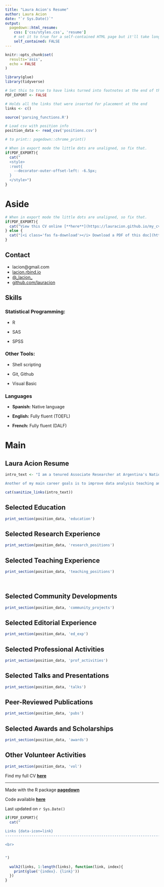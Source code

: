 ```yaml
---
title: "Laura Acion's Resume"
author: Laura Acion
date: "`r Sys.Date()`"
output:
  pagedown::html_resume:
    css: ['css/styles.css', 'resume']
    # set it to true for a self-contained HTML page but it'll take longer to render
    self_contained: FALSE
---
```


```r
knitr::opts_chunk$set(
  results='asis', 
  echo = FALSE
)

library(glue)
library(tidyverse)

# Set this to true to have links turned into footnotes at the end of the document
PDF_EXPORT <- FALSE

# Holds all the links that were inserted for placement at the end
links <- c()

source('parsing_functions.R')

# Load csv with position info
position_data <- read_csv('positions.csv')

# to print:: pagedown::chrome_print()

```


```r
# When in export mode the little dots are unaligned, so fix that. 
if(PDF_EXPORT){
  cat("
  <style>
  :root{
    --decorator-outer-offset-left: -6.5px;
  }
  </style>")
}
```


Aside
================================================================================


```r
# When in export mode the little dots are unaligned, so fix that. 
if(PDF_EXPORT){
  cat("View this CV online [**here**](https://lauracion.github.io/my_cv/)")
} else {
  cat("[<i class='fas fa-download'></i> Download a PDF of this doc](https://github.com/lauracion/my_cv/blob/master/Acion_Resume.pdf)")
}
```

Contact {#contact}
-------------------------------------------------------------------------------
- <i class="fa fa-envelope"></i> lacion@gmail.com
- <i class="fa fa-home"></i> [lacion.rbind.io](https://lacion.rbind.io)
- <i class="fa fa-twitter"></i> [\@\_lacion\_](https://twitter.com/_lacion_)
- <i class="fa fa-github"></i> [github.com/lauracion](https://github.com/lauracion)


Skills {#skills}
-------------------------------------------------------------------------------


### Statistical Programming:

- R

- SAS

- SPSS

### Other Tools:

- Shell scripting

- Git, Github

- Visual Basic

### Languages {#languages}

- **Spanish:** Native language

- **English:** Fully fluent (TOEFL)

- **French:** Fully fluent (DALF)



Main
===============================================================================
Laura Acion Resume {#title}
-------------------------------------------------------------------------------


```r
intro_text <- "I am a tenured Associate Researcher at Argentina's National Research Council (CONICET) working at the Calculus Institute, University of Buenos Aires (UBA). I lead a health data science research group in formation. One of the main goals of the group is to transition from paid-wall to open science. 

Another of my main career goals is to improve data analysis teaching and practice. One of the roles I enjoy most is mentoring others. I am active in international collaborative teaching and programming communities with high diversity standards. These communities help me give back to open source, particularly in Latin America."

cat(sanitize_links(intro_text))
```


Selected Education {data-icon=graduation-cap data-concise=true}
-------------------------------------------------------------------------------

```r
print_section(position_data, 'education')
```


Selected Research Experience {data-icon=laptop}
-------------------------------------------------------------------------------

```r
print_section(position_data, 'research_positions')
```


Selected Teaching Experience {data-icon=chalkboard-teacher}
-------------------------------------------------------------------------------

```r
print_section(position_data, 'teaching_positions')
```

<br>

Selected Community Developments {data-icon=group}
-------------------------------------------------------------------------------

```r
print_section(position_data, 'community_projects')
```

Selected Editorial Experience {data-icon=book-open}
-------------------------------------------------------------------------------

```r
print_section(position_data, 'ed_exp')

```

Selected Professional Activities {data-icon=briefcase}
-------------------------------------------------------------------------------

```r
print_section(position_data, 'prof_activities')

```

Selected Talks and Presentations {data-icon=group}
-------------------------------------------------------------------------------

```r
print_section(position_data, 'talks')

```

Peer-Reviewed Publications {data-icon=book-open}
--------------------------------------------------------------------------------

```r
print_section(position_data, 'pubs')

```


Selected Awards and Scholarships
-------------------------------------------------------------------------------

```r
print_section(position_data, 'awards')

```

Other Volunteer Activities
-------------------------------------------------------------------------------

```r
print_section(position_data, 'vol')

```

::: aside

Find my full CV [**here**](http://tiny.cc/Acion_CV)



-------------------------------------------------------------------------------
Made with the R package [**pagedown**](https://github.com/rstudio/pagedown) 

Code available [**here**](https://github.com/lauracion/my_cv)

Last updated on `r Sys.Date()`

:::


```r
if(PDF_EXPORT){
  cat("
  
Links {data-icon=link}
--------------------------------------------------------------------------------

<br>


")
  
  walk2(links, 1:length(links), function(link, index){
    print(glue('{index}. {link}'))
  })
}
```


